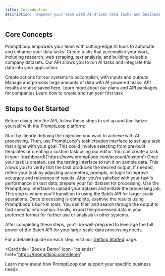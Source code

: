```yaml
---
title: Introduction
description: 'Empower your team with AI-driven data tasks and business intelligence'
---
```


## Core Concepts

PromptLoop empowers your team with cutting-edge AI tools to automate and enhance your data tasks. Create tasks that accomplish your work, including research, web scraping, text analysis, and building valuable company datasets.
Our API allows you to run AI tasks and integrate this data into your application.

<CardGroup cols={2}>
  <Card
    title="Tasks"
    icon="list-check"
    href="https://promptloop.com/account/custom"
  >
    Create actions for our systems to accomplish, with inputs and outputs
  </Card>
  <Card
    title="Datasets"
    icon="database"
    href="https://promptloop.com/account/datasets"
  >
    Manage and process large amounts of data with AI-powered tasks. API results are also saved here.
  </Card>
  <Card
    title="Credits and Packages"
    icon="plug"
    href="https://promptloop.com/demo"
  >
    Learn more about our plans and API packages for companies
  </Card>
  <Card
    title="Get Started"
    icon="play"
    href="#steps-to-get-started"
  >
    Learn how to create and run your first task
  </Card>
</CardGroup>

## Steps to Get Started

Before diving into the API, follow these steps to set up and familiarize yourself with the PromptLoop platform:

<Steps>
  <Step title="Define your goal and create a task">
    Start by clearly defining the objective you want to achieve with AI processing. Then, use PromptLoop's task creation interface to set up a task that aligns with your goal. This could involve selecting from pre-built templates or creating a custom task using our editor.
    You can create a task in your [dashboard]('https://www.promptloop.com/account/custom')
  </Step>

  <Step title="Test and edit your task">
    Once your task is created, use the testing interface to run it on sample data. This allows you to verify that the task produces the desired output. If needed, refine your task by adjusting parameters, prompts, or logic to improve accuracy and relevance of results.
  </Step>

  <Step title="Run a dataset on your task">
    After you're satisfied with your task's performance on test data, prepare your full dataset for processing. Use the PromptLoop interface to upload your dataset and initiate the processing job. This step is where you'll transition to using the Batch API for larger scale operations.
  </Step>

  <Step title="Review, filter, search, and export results">
    Once processing is complete, examine the results using PromptLoop's built-in tools. You can filter and search through the output to find specific information. Finally, export the processed data in your preferred format for further use or analysis in other systems.
  </Step>
</Steps>

After completing these steps, you'll be well-prepared to leverage the full power of the Batch API for your large-scale data processing needs.

For a detailed guide on each step, visit our [Getting Started](/quickstart) page.

<Card
  title="Book a Demo"
  icon="calendar"
  href="https://promptloop.com/demo"
>
  Learn more about how PromptLoop can support your specific business needs
</Card>